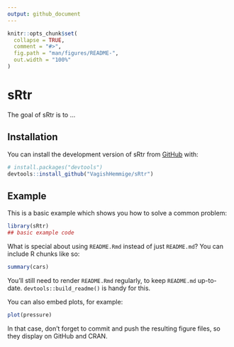```yaml
---
output: github_document
---
```


<!-- README.md is generated from README.Rmd. Please edit that file -->

```r
knitr::opts_chunk$set(
  collapse = TRUE,
  comment = "#>",
  fig.path = "man/figures/README-",
  out.width = "100%"
)
```

# sRtr

<!-- badges: start -->
<!-- badges: end -->

The goal of sRtr is to ...

## Installation

You can install the development version of sRtr from [GitHub](https://github.com/) with:

``` r
# install.packages("devtools")
devtools::install_github("VagishHemmige/sRtr")
```

## Example

This is a basic example which shows you how to solve a common problem:

```r
library(sRtr)
## basic example code
```

What is special about using `README.Rmd` instead of just `README.md`? You can include R chunks like so:

```r
summary(cars)
```

You'll still need to render `README.Rmd` regularly, to keep `README.md` up-to-date. `devtools::build_readme()` is handy for this.

You can also embed plots, for example:

```r
plot(pressure)
```

In that case, don't forget to commit and push the resulting figure files, so they display on GitHub and CRAN.
